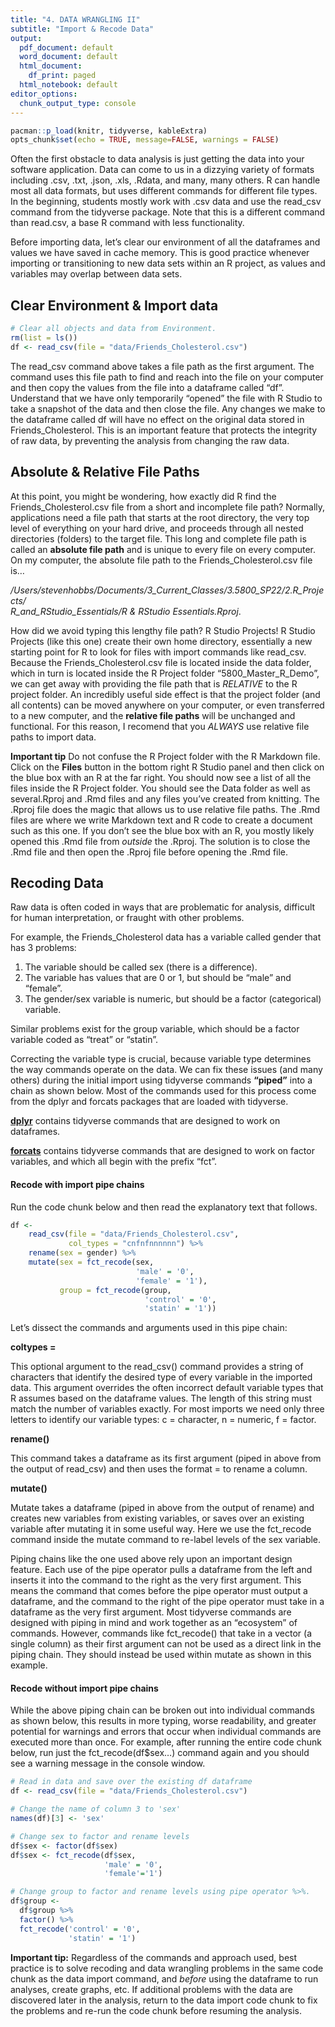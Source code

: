 ```yaml
---
title: "4. DATA WRANGLING II"
subtitle: "Import & Recode Data"
output:
  pdf_document: default
  word_document: default
  html_document:
    df_print: paged
  html_notebook: default
editor_options:
  chunk_output_type: console
---
```


```r
pacman::p_load(knitr, tidyverse, kableExtra)
opts_chunk$set(echo = TRUE, message=FALSE, warnings = FALSE)
```

Often the first obstacle to data analysis is just getting the data into your software application. Data can come to us in a dizzying variety of formats including .csv, .txt, .json, .xls, .Rdata, and many, many others. R can handle most all data formats, but uses different commands for different file types. In the beginning, students mostly work with .csv data and use the read_csv command from the tidyverse package. Note that this is a different command than read.csv, a base R command with less functionality.

Before importing data, let's clear our environment of all the dataframes and values we have saved in cache memory. This is good practice whenever importing or transitioning to new data sets within an R project, as values and variables may overlap between data sets.

## Clear Environment & Import data

```r
# Clear all objects and data from Environment.
rm(list = ls())
df <- read_csv(file = "data/Friends_Cholesterol.csv")
```

The read_csv command above takes a file path as the first argument. The command uses this file path to find and reach into the file on your computer and then copy the values from the file into a dataframe called "df". Understand that we have only temporarily "opened" the file with R Studio to take a snapshot of the data and then close the file. Any changes we make to the dataframe called df will have no effect on the original data stored in Friends_Cholesterol. This is an important feature that protects the integrity of raw data, by preventing the analysis from changing the raw data.

## Absolute & Relative File Paths

At this point, you might be wondering, how exactly did R find the Friends_Cholesterol.csv file from a short and incomplete file path? Normally, applications need a file path that starts at the root directory, the very top level of everything on your hard drive, and proceeds through all nested directories (folders) to the target file. This long and complete file path is called an **absolute file path** and is unique to every file on every computer. On my computer, the absolute file path to the Friends_Cholesterol.csv file is...

*/Users/stevenhobbs/Documents/3_Current_Classes/3.5800_SP22/2.R_Projects/*  
*R_and_RStudio_Essentials/R\ \&\ RStudio\ Essentials.Rproj*.

How did we avoid typing this lengthy file path? R Studio Projects! R Studio Projects (like this one) create their own home directory, essentially a new starting point for R to look for files with import commands like read_csv. Because the Friends_Cholesterol.csv file is located inside the data folder, which in turn is located inside the R Project folder "5800_Master_R\_Demo", we can get away with providing the file path that is *RELATIVE* to the R project folder. An incredibly useful side effect is that the project folder (and all contents) can be moved anywhere on your computer, or even transferred to a new computer, and the **relative file paths** will be unchanged and functional. For this reason, I recomend that you *ALWAYS* use relative file paths to import data.

**Important tip** Do not confuse the R Project folder with the R Markdown file. Click on the **Files** button in the bottom right R Studio panel and then click on the blue box with an R at the far right. You should now see a list of all the files inside the R Project folder. You should see the Data folder as well as several.Rproj and .Rmd files and any files you've created from knitting. The .Rproj file does the magic that allows us to use relative file paths. The .Rmd files are where we write Markdown text and R code to create a document such as this one. If you don't see the blue box with an R, you mostly likely opened this .Rmd file from *outside* the .Rproj. The solution is to close the .Rmd file and then open the .Rproj file before opening the .Rmd file.

## Recoding Data

Raw data is often coded in ways that are problematic for analysis, difficult for human interpretation, or fraught with other problems.

For example, the Friends_Cholesterol data has a variable called gender that has 3 problems:

1.  The variable should be called sex (there is a difference).
2.  The variable has values that are 0 or 1, but should be "male" and "female".
3.  The gender/sex variable is numeric, but should be a factor (categorical) variable.

Similar problems exist for the group variable, which should be a factor variable coded as "treat" or "statin".

Correcting the variable type is crucial, because variable type determines the way commands operate on the data. We can fix these issues (and many others) during the initial import using tidyverse commands **"piped"** into a chain as shown below. Most of the commands used for this process come from the dplyr and forcats packages that are loaded with tidyverse.

[**dplyr**](https://dplyr.tidyverse.org/) contains tidyverse commands that are designed to work on dataframes.

[**forcats**](https://forcats.tidyverse.org/) contains tidyverse commands that are designed to work on factor variables, and which all begin with the prefix "fct".

#### Recode with import pipe chains

Run the code chunk below and then read the explanatory text that follows. 

```r
df <- 
    read_csv(file = "data/Friends_Cholesterol.csv",
             col_types = "cnfnfnnnnnn") %>%
    rename(sex = gender) %>%
    mutate(sex = fct_recode(sex,
                            'male' = '0',
                            'female' = '1'),
           group = fct_recode(group,
                              'control' = '0', 
                              'statin' = '1'))
```

Let's dissect the commands and arguments used in this pipe chain:

**coltypes =**

This optional argument to the read_csv() command provides a string of characters that identify the desired type of every variable in the imported data. This argument overrides the often incorrect default variable types that R assumes based on the dataframe values. The length of this string must match the number of variables exactly. For most imports we need only three letters to identify our variable types: c = character, n = numeric, f = factor.

**rename()**

This command takes a dataframe as its first argument (piped in above from the output of read_csv) and then uses the format <new> = <old> to rename a column.

**mutate()**

Mutate takes a dataframe (piped in above from the output of rename) and creates new variables from existing variables, or saves over an existing variable after mutating it in some useful way. Here we use the fct_recode command inside the mutate command to re-label levels of the sex variable.

Piping chains like the one used above rely upon an important design feature. Each use of the pipe operator pulls a dataframe from the left and inserts it into the command to the right as the very first argument. This means the command that comes before the pipe operator must output a dataframe, and the command to the right of the pipe operator must take in a dataframe as the very first argument. Most tidyverse commands are designed with piping in mind and work together as an "ecosystem" of commands. However, commands like fct_recode() that take in a vector (a single column) as their first argument can not be used as a direct link in the piping chain. They should instead be used within mutate as shown in this example.

#### Recode without import pipe chains

While the above piping chain can be broken out into individual commands as shown below, this results in more typing, worse readability, and greater potential for warnings and errors that occur when individual commands are executed more than once. For example, after running the entire code chunk below, run just the fct_recode(df$sex...) command again and you should see a warning message in the console window.

```r
# Read in data and save over the existing df dataframe
df <- read_csv(file = "data/Friends_Cholesterol.csv")

# Change the name of column 3 to 'sex'
names(df)[3] <- 'sex' 

# Change sex to factor and rename levels
df$sex <- factor(df$sex)       
df$sex <- fct_recode(df$sex,
                     'male' = '0',
                     'female'='1')

# Change group to factor and rename levels using pipe operator %>%.
df$group <-
  df$group %>%
  factor() %>% 
  fct_recode('control' = '0', 
             'statin' = '1') 
```

**Important tip:** Regardless of the commands and approach used, best practice is to solve recoding and data wrangling problems in the same code chunk as the data import command, and *before* using the dataframe to run analyses, create graphs, etc. If additional problems with the data are discovered later in the analysis, return to the data import code chunk to fix the problems and re-run the code chunk before resuming the analysis.